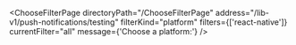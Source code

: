 

<ChooseFilterPage
  directoryPath="/ChooseFilterPage"
  address="/lib-v1/push-notifications/testing"
  filterKind="platform"
  filters={['react-native']}
  currentFilter="all"
  message={'Choose a platform:'}
/>
